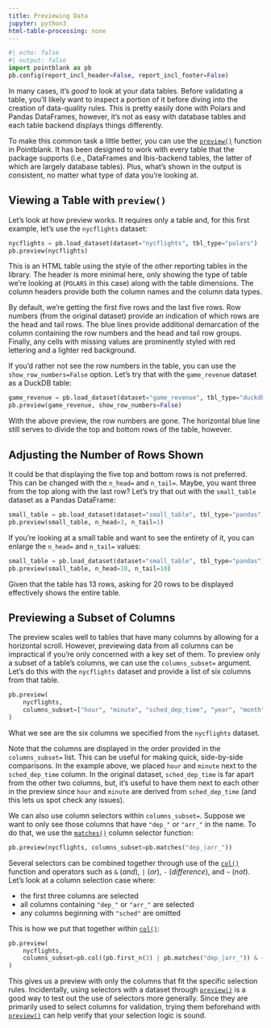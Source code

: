 ```yaml
---
title: Previewing Data
jupyter: python3
html-table-processing: none
---
```


```python
#| echo: false
#| output: false
import pointblank as pb
pb.config(report_incl_header=False, report_incl_footer=False)
```

In many cases, it's *good* to look at your data tables. Before validating a table, you'll likely want
to inspect a portion of it before diving into the creation of data-quality rules. This is pretty
easily done with Polars and Pandas DataFrames, however, it's not as easy with database tables and
each table backend displays things differently.

To make this common task a little better, you can use the
[`preview()`](https://posit-dev.github.io/pointblank/reference/preview.html) function in Pointblank.
It has been designed to work with every table that the package supports (i.e., DataFrames and
Ibis-backend tables, the latter of which are largely database tables). Plus, what's shown in the
output is consistent, no matter what type of data you're looking at.

## Viewing a Table with `preview()`

Let's look at how preview works. It requires only a table and, for this first example, let's use the
`nycflights` dataset:

```python
nycflights = pb.load_dataset(dataset="nycflights", tbl_type="polars")
pb.preview(nycflights)
```

This is an HTML table using the style of the other reporting tables in the library. The header is
more minimal here, only showing the type of table we're looking at (`POLARS` in this case) along
with the table dimensions. The column headers provide both the column names and the column data
types.

By default, we're getting the first five rows and the last five rows. Row numbers (from the original
dataset) provide an indication of which rows are the head and tail rows. The blue lines provide
additional demarcation of the column containing the row numbers and the head and tail row groups.
Finally, any cells with missing values are prominently styled with red lettering and a lighter red
background.

If you'd rather not see the row numbers in the table, you can use the `show_row_numbers=False`
option. Let's try that with the `game_revenue` dataset as a DuckDB table:

```python
game_revenue = pb.load_dataset(dataset="game_revenue", tbl_type="duckdb")
pb.preview(game_revenue, show_row_numbers=False)
```

With the above preview, the row numbers are gone. The horizontal blue line still serves to divide
the top and bottom rows of the table, however.

## Adjusting the Number of Rows Shown

It could be that displaying the five top and bottom rows is not preferred. This can be changed with
the `n_head=` and `n_tail=`. Maybe, you want three from the top along with the last row? Let's try
that out with the `small_table` dataset as a Pandas DataFrame:

```python
small_table = pb.load_dataset(dataset="small_table", tbl_type="pandas")
pb.preview(small_table, n_head=3, n_tail=1)
```

If you're looking at a small table and want to see the entirety of it, you can enlarge the `n_head=`
and `n_tail=` values:

```python
small_table = pb.load_dataset(dataset="small_table", tbl_type="pandas")
pb.preview(small_table, n_head=10, n_tail=10)
```

Given that the table has 13 rows, asking for 20 rows to be displayed effectively shows the entire
table.

## Previewing a Subset of Columns

The preview scales well to tables that have many columns by allowing for a horizontal scroll.
However, previewing data from all columns can be impractical if you're only concerned with a key set
of them. To preview only a subset of a table's columns, we can use the `columns_subset=` argument.
Let's do this with the `nycflights` dataset and provide a list of six columns from that table.

```python
pb.preview(
    nycflights,
    columns_subset=["hour", "minute", "sched_dep_time", "year", "month", "day"]
)
```

What we see are the six columns we specified from the `nycflights` dataset.

Note that the columns are displayed in the order provided in the `columns_subset=` list. This can be
useful for making quick, side-by-side comparisons. In the example above, we placed `hour` and
`minute` next to the `sched_dep_time` column. In the original dataset, `sched_dep_time` is far
apart from the other two columns, but, it's useful to have them next to each other in the preview
since `hour` and `minute` are derived from `sched_dep_time` (and this lets us spot check any
issues).

We can also use column selectors within `columns_subset=`. Suppose we want to only see those columns
that have `"dep_"` or `"arr_"` in the name. To do that, we use the
[`matches()`](https://posit-dev.github.io/pointblank/reference/matches.html) column selector
function:

```python
pb.preview(nycflights, columns_subset=pb.matches("dep_|arr_"))
```

Several selectors can be combined together through use of the
[`col()`](https://posit-dev.github.io/pointblank/reference/col.html) function and operators such as
`&` (*and*), `|` (*or*), `-` (*difference*), and `~` (*not*). Let's look at a column selection case
where:

- the first three columns are selected
- all columns containing `"dep_"` or `"arr_"` are selected
- any columns beginning with `"sched"` are omitted

This is how we put that together within
[`col()`](https://posit-dev.github.io/pointblank/reference/col.html):

```python
pb.preview(
    nycflights,
    columns_subset=pb.col((pb.first_n(3) | pb.matches("dep_|arr_")) & ~ pb.starts_with("sched"))
)
```

This gives us a preview with only the columns that fit the specific selection rules. Incidentally,
using selectors with a dataset through
[`preview()`](https://posit-dev.github.io/pointblank/reference/preview.html) is a good way to test
out the use of selectors more generally. Since they are primarily used to select columns for
validation, trying them beforehand with
[`preview()`](https://posit-dev.github.io/pointblank/reference/preview.html) can help verify that
your selection logic is sound.
